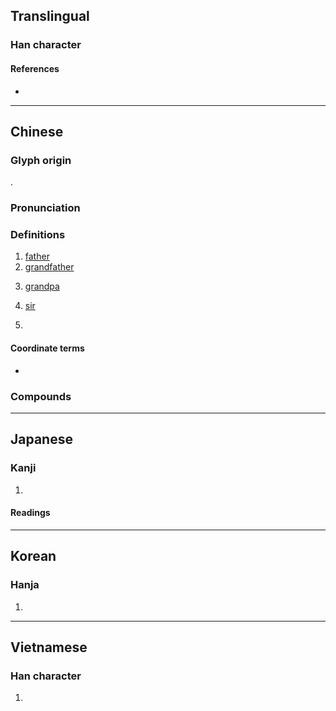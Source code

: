 {{character info/new}}
{{also|爷}}
==Translingual==

===Han character===
{{Han char|rn=88|rad=父|as=09|sn=13|four=80127|canj=CKSJL|ids=⿱父耶}}

====References====
* {{Han ref|kx=0690.110|dkj=19734|dj=1103.100|hdz=32040.070|uh=723A|ud=29242|bh=B7DD|bd=47069}}

----

==Chinese==
{{zh-forms|s=爷}}

===Glyph origin===
{{Han etym}}
{{Han compound|父|耶|t1=fathers|c1=s|c2=p|ls=psc}}.

===Pronunciation===
{{zh-pron
|m=yé
|c=je4
|h=pfs=yà
|md=
|mn=iâ
|w=
|mc=y
|oc=y
|cat=n
}}

===Definitions===
{{zh-hanzi}}

# [[father]]
# [[grandfather]]
# {{lb|zh|polite}} [[grandpa]] {{gloss|term of address for an elderly man}}
# {{lb|zh|historical|honorific}} [[sir]]
# {{lb|zh|honorific}} {{n-g|term of address for [[god]]s and the [[Buddha]]}}

====Coordinate terms====
* {{zh-l|婆}}

===Compounds===
{{zh-der|七爺八爺|大聖爺|姑老爺|小王爺|倒爺|佛爺|二爺|二太爺|城隍爺|三郎爺爺|師爺|大老爺|哥兒大爺|太爺|兩爺子|大爺公|少爺|大爺|小爺|兔兒爺|姑爺爺|姑爺|天老爺|大爺習氣|大爺氣|大少爺|公爺|大仙爺|國姓爺|爺孃|灶王爺|王爺|爺娘|空中少爺|萬歲爺|祖師爺|爺們兒|祭王爺|監齋爺|瘟神爺|爺飯娘羹|爺羹娘飯|爺爺|爺兒們|爺們|爺兒倆|新姑爺|總爺|老都爺|阿爺|舅老爺|老爺爺|老爺廟|老爺|老爺子|親家老爺|老佛爺|老爺車|闊大爺|軍爺|老爺兒|風獅爺|紹興師爺|聖賢爺|駙馬爺|重生爺娘|閻王爺|罵爺罵媽|老太爺|縣太爺|財神爺|老大爺|舅爺|老天爺}}

----

==Japanese==

===Kanji===
{{ja-kanji|grade=|rs=父09}}

# {{defn|lang=ja|sort=父09}}

====Readings====
{{ja-readings
|goon=[[や]] (ya)
|kanon=[[や]] (ya)
|kun=[[ちち]] (chichi), [[じじ]] (jiji), [[おやじ]] (oyaji), [[じい]] (jī)}}

----

==Korean==

===Hanja===
{{ko-hanja|hangeul=[[야]]|eumhun=아비|rv=ya|mr=ya|y=ya}}

# {{defn|lang=ko|sort=父09}}

----

==Vietnamese==

===Han character===
{{vi-hantu|[[gia]]|rs=父09}}

# {{han tu form of|gia|sort=父09}}